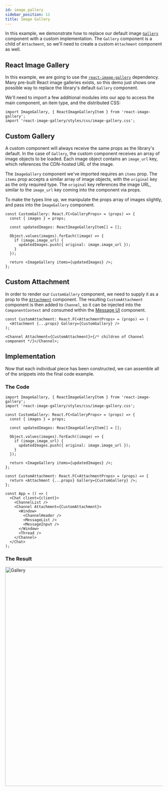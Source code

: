 ```yaml
---
id: image_gallery
sidebar_position: 11
title: Image Gallery
---
```



In this example, we demonstrate how to replace our default image [`Gallery`](https://github.com/GetStream/stream-chat-react/blob/master/src/components/Gallery/Gallery.tsx)
component with a custom implementation. The `Gallery` component is a child of `Attachment`, so we'll need
to create a custom `Attachment` component as well.

## React Image Gallery

In this example, we are going to use the [`react-image-gallery`](https://www.npmjs.com/package/react-image-gallery)
dependency. Many pre-built React image galleries exists, so this demo just shows one possible way to replace the
library's default `Gallery` component.

We'll need to import a few additional modules into our app to access the main component, an item type, and the
distributed CSS:

```tsx
import ImageGallery, { ReactImageGalleryItem } from 'react-image-gallery';
import 'react-image-gallery/styles/css/image-gallery.css';
```

## Custom Gallery

A custom component will always receive the same props as the library's default. In the case of `Gallery`, the custom component
receives an array of image objects to be loaded. Each image object contains an `image_url` key, which references the CDN-hosted
URL of the image.

The `ImageGallery` component we've imported requires an `items` prop. The `items` prop accepts a similar array of image objects,
with the `original` key as the only required type. The `original` key references the image URL, similar to the `image_url`
key coming into the component via props.

To make the types line up, we manipulate the props array of images slightly, and pass into the `ImageGallery` component.

```tsx
const CustomGallery: React.FC<GalleryProps> = (props) => {
  const { images } = props;

  const updatedImages: ReactImageGalleryItem[] = [];

  Object.values(images).forEach((image) => {
    if (image.image_url) {
      updatedImages.push({ original: image.image_url });
    }
  });

  return <ImageGallery items={updatedImages} />;
};
```

## Custom Attachment

In order to render our `CustomGallery` component, we need to supply it as a prop to the
[`Attachment`](https://github.com/GetStream/stream-chat-react/blob/master/src/components/Attachment/Attachment.tsx)
component. The resulting `CustomAttachment` component is then added to `Channel`, so it can be injected into the
`ComponentContext` and consumed within the [Message UI](../../components/message-components/message-ui.mdx) component.

```tsx
const CustomAttachment: React.FC<AttachmentProps> = (props) => (
  <Attachment {...props} Gallery={CustomGallery} />
);

<Channel Attachment={CustomAttachment}>{/* children of Channel component */}</Channel>;
```

## Implementation

Now that each individual piece has been constructed, we can assemble all of the snippets into the final code example.

### The Code

```tsx
import ImageGallery, { ReactImageGalleryItem } from 'react-image-gallery';
import 'react-image-gallery/styles/css/image-gallery.css';

const CustomGallery: React.FC<GalleryProps> = (props) => {
  const { images } = props;

  const updatedImages: ReactImageGalleryItem[] = [];

  Object.values(images).forEach((image) => {
    if (image.image_url) {
      updatedImages.push({ original: image.image_url });
    }
  });

  return <ImageGallery items={updatedImages} />;
};

const CustomAttachment: React.FC<AttachmentProps> = (props) => {
  return <Attachment {...props} Gallery={CustomGallery} />;
};

const App = () => (
  <Chat client={client}>
    <ChannelList />
    <Channel Attachment={CustomAttachment}>
      <Window>
        <ChannelHeader />
        <MessageList />
        <MessageInput />
      </Window>
      <Thread />
    </Channel>
  </Chat>
);
```

### The Result

<img src={Gallery} alt='Gallery' width='700' />
